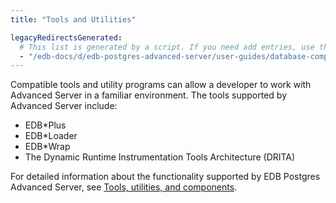 ```yaml
---
title: "Tools and Utilities"

legacyRedirectsGenerated:
  # This list is generated by a script. If you need add entries, use the `legacyRedirects` key.
  - "/edb-docs/d/edb-postgres-advanced-server/user-guides/database-compatibility-for-oracle-developers-guide/12/Database_Compatibility_for_Oracle_Developers_Guide.1.101.html"
---
```


<div id="tools_and_utilities" class="registered_link"></div>

Compatible tools and utility programs can allow a developer to work with Advanced Server in a familiar environment. The tools supported by Advanced Server include:

-   EDB\*Plus
-   EDB\*Loader
-   EDB\*Wrap
-   The Dynamic Runtime Instrumentation Tools Architecture (DRITA)

For detailed information about the functionality supported by EDB Postgres Advanced Server, see [Tools, utilities, and components](/epas/latest/epas_compat_tools_guide/).
